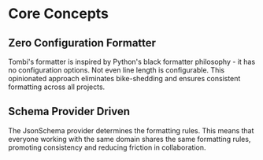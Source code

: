 # Core Concepts

## Zero Configuration Formatter

Tombi's formatter is inspired by Python's black formatter philosophy - it has no configuration options. Not even line length is configurable. This opinionated approach eliminates bike-shedding and ensures consistent formatting across all projects.

## Schema Provider Driven

The JsonSchema provider determines the formatting rules. This means that everyone working with the same domain shares the same formatting rules, promoting consistency and reducing friction in collaboration.
